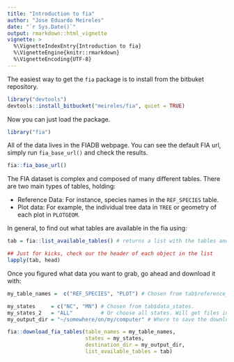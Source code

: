 ```yaml
---
title: "Introduction to fia"
author: "Jose Eduardo Meireles"
date: "`r Sys.Date()`"
output: rmarkdown::html_vignette
vignette: >
  %\VignetteIndexEntry{Introduction to fia}
  %\VignetteEngine{knitr::rmarkdown}
  %\VignetteEncoding{UTF-8}
---
```

  
  The easiest way to get the `fia` package is to install from the bitbuket repository.
  
```r
library("devtools")
devtools::install_bitbucket("meireles/fia", quiet = TRUE)
```

Now you can just load the package.

```r
library("fia")
```

All of the data lives in the FIADB webpage. You can see the default FIA url, simply run `fia_base_url()` and check the results.

```r
fia::fia_base_url()
```

The FIA dataset is complex and composed of many different tables. There are two main types of tables, holding:

- Reference Data: For instance, species names in the `REF_SPECIES` table.
- Plot data: For example, the individual tree data in `TREE` or geometry of each plot in `PLOTGEOM`.

In general, to find out what tables are available in the fia using:

```r
tab = fia::list_available_tables() # returns a list with the tables and states available in the dataset.

## Just for kicks, check our the header of each object in the list
lapply(tab, head)
```

Once you figured what data you want to grab, go ahead and download it with:

```r

my_table_names =  c("REF_SPECIES", "PLOT") # Chosen from tab$reference_table_names and tab$data_table_names

my_states     = c("NC", "MN") # Chosen from tab$data_states.
my_states_2   = "ALL"         # Or choose all states. Will get files in tab$data_tables_states_combined
my_output_dir = "~/somewhere/on/my/computer" # Where to save the downloaded files to?

fia::download_fia_tables(table_names = my_table_names,
                         states = my_states,
                         destination_dir = my_output_dir,
                         list_available_tables = tab)
```






